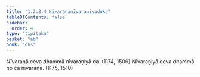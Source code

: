```yaml
---
title: "1.2.8.4 Nīvaraṇanīvaraṇiyaduka"
tableOfContents: false
sidebar:
  order: 4
type: "tipitaka"
basket: "ab"
book: "dhs"
---
```



<DynamicBreadcrumb />

<Division number="69" book="dhs">

<Paragraph number="168" book="dhs">
Nīvaraṇā ceva dhammā nīvaraṇiyā ca. (<Emphasis>1174, 1509</Emphasis>)
</Paragraph>

<Paragraph number="169" book="dhs">
Nīvaraṇiyā ceva dhammā no ca nīvaraṇā. (<Emphasis>1175, 1510</Emphasis>)
</Paragraph>
</Division>